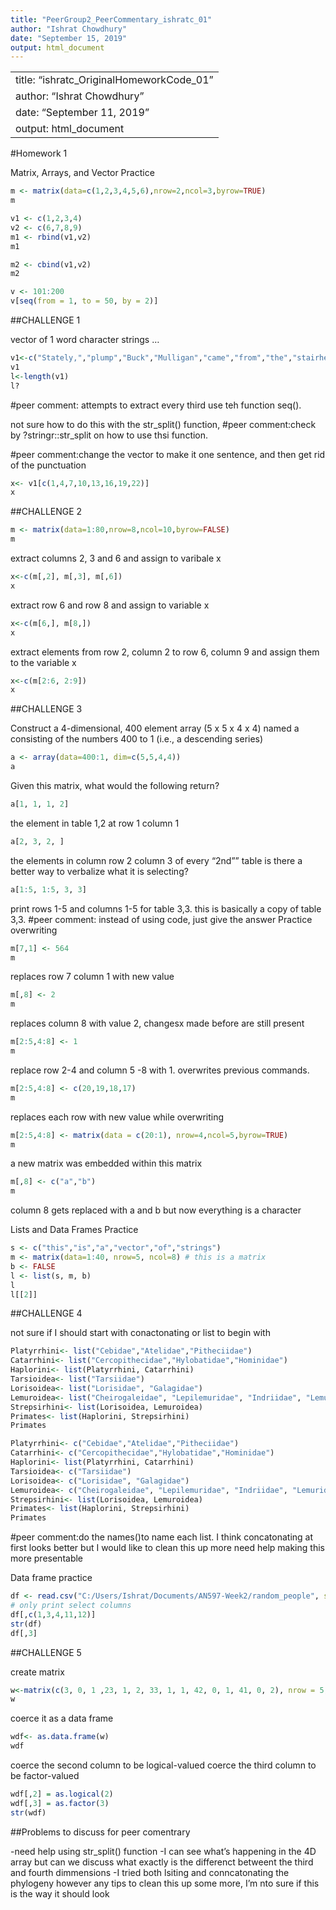 ```yaml
---
title: "PeerGroup2_PeerCommentary_ishratc_01"
author: "Ishrat Chowdhury"
date: "September 15, 2019"
output: html_document
---
```


---
title: "ishratc_OriginalHomeworkCode_01"
author: "Ishrat Chowdhury"
date: "September 11, 2019"
output: html_document
---

#Homework 1

Matrix, Arrays, and Vector Practice

```r
m <- matrix(data=c(1,2,3,4,5,6),nrow=2,ncol=3,byrow=TRUE)
m

v1 <- c(1,2,3,4)
v2 <- c(6,7,8,9)
m1 <- rbind(v1,v2)
m1

m2 <- cbind(v1,v2)
m2

v <- 101:200
v[seq(from = 1, to = 50, by = 2)]

```

##CHALLENGE 1

vector of 1 word character strings ...

```r

v1<-c("Stately,","plump","Buck","Mulligan","came","from","the","stairhead,","bearing","a","bowl","of","lather","on","which","a","mirror","and","a","razor","lay","crossed.")
v1
l<-length(v1)
l?
```
#peer comment: attempts to extract every third  use teh function seq().

not sure how to do this with the str_split() function,
#peer comment:check by ?stringr::str_split on how to use thsi function.

#peer comment:change the vector to make it one sentence, and then get rid of the punctuation



```r
x<- v1[c(1,4,7,10,13,16,19,22)]
x
```

##CHALLENGE 2

```r
m <- matrix(data=1:80,nrow=8,ncol=10,byrow=FALSE)
m
```

extract columns 2, 3 and 6 and assign to varibale x

```r
x<-c(m[,2], m[,3], m[,6])
x

```

extract row 6 and row 8 and assign to variable x 

```r
x<-c(m[6,], m[8,])
x
```

extract elements from row 2, column 2 to row 6, column 9 and assign them to the variable x

```r
x<-c(m[2:6, 2:9])
x
```

##CHALLENGE 3

Construct a 4-dimensional, 400 element array (5 x 5 x 4 x 4) named a consisting of the numbers 400 to 1 (i.e., a descending series)

```r
a <- array(data=400:1, dim=c(5,5,4,4))
a
```

Given this matrix, what would the following return?

```r
a[1, 1, 1, 2]

```
the element in table 1,2 at row 1 column 1


```r
a[2, 3, 2, ]

```

the elements in column row 2 column 3 of every "2nd"" table 
is there a better way to verbalize what it is selecting?

```r
a[1:5, 1:5, 3, 3]

```

print rows 1-5 and columns 1-5 for table 3,3. this is basically a copy of table 3,3.
#peer comment: instead of using code, just give the answer
Practice overwriting

```r
m[7,1] <- 564
m
```

replaces row 7 column 1 with new value

```r
m[,8] <- 2
m
```

replaces column 8 with value 2, changesx made before are still present

```r
m[2:5,4:8] <- 1
m
```

replace row 2-4 and column 5 -8 with 1. overwrites previous commands. 

```r
m[2:5,4:8] <- c(20,19,18,17)
m
```

replaces each row with new value while overwriting 

```r
m[2:5,4:8] <- matrix(data = c(20:1), nrow=4,ncol=5,byrow=TRUE)
m
```

a new matrix was embedded within this matrix

```r
m[,8] <- c("a","b")
m
```

column 8 gets replaced with a and b but now everything is a character 

Lists and Data Frames Practice 

```r
s <- c("this","is","a","vector","of","strings")
m <- matrix(data=1:40, nrow=5, ncol=8) # this is a matrix
b <- FALSE
l <- list(s, m, b)
l
l[[2]]
```

##CHALLENGE 4

not sure if I should start with conactonating or list to begin with

```r
Platyrrhini<- list("Cebidae","Atelidae","Pitheciidae")
Catarrhini<- list("Cercopithecidae","Hylobatidae","Hominidae")
Haplorini<- list(Platyrrhini, Catarrhini)
Tarsioidea<- list("Tarsiidae")
Lorisoidea<- list("Lorisidae", "Galagidae")
Lemuroidea<- list("Cheirogaleidae", "Lepilemuridae", "Indriidae", "Lemuridae", "Daubentoniidae")
Strepsirhini<- list(Lorisoidea, Lemuroidea)
Primates<- list(Haplorini, Strepsirhini)
Primates

```


```r
Platyrrhini<- c("Cebidae","Atelidae","Pitheciidae")
Catarrhini<- c("Cercopithecidae","Hylobatidae","Hominidae")
Haplorini<- list(Platyrrhini, Catarrhini)
Tarsioidea<- c("Tarsiidae")
Lorisoidea<- c("Lorisidae", "Galagidae")
Lemuroidea<- c("Cheirogaleidae", "Lepilemuridae", "Indriidae", "Lemuridae", "Daubentoniidae")
Strepsirhini<- list(Lorisoidea, Lemuroidea)
Primates<- list(Haplorini, Strepsirhini)
Primates
```
#peer comment:do the names()to name each list.
I think concatonating at first looks better but I would like to clean this up more
need help making this more presentable

Data frame practice 

```r
df <- read.csv("C:/Users/Ishrat/Documents/AN597-Week2/random_people", sep =",", header = TRUE, stringsAsFactors = FALSE)
# only print select columns
df[,c(1,3,4,11,12)]
str(df)
df[,3]
```

##CHALLENGE 5

create matrix

```r
w<-matrix(c(3, 0, 1 ,23, 1, 2, 33, 1, 1, 42, 0, 1, 41, 0, 2), nrow = 5, ncol =  3, byrow = TRUE)
w
```

coerce it as a data frame

```r
wdf<- as.data.frame(w)
wdf
```

coerce the second column to be logical-valued
coerce the third column to be factor-valued

```r
wdf[,2] = as.logical(2)
wdf[,3] = as.factor(3)
str(wdf)
```


##Problems to discuss for peer comentrary

-need help using str_split() function
-I can see what's happening in the 4D array but can we discuss what exactly is the differenct betweent the third and fourth dimmensions
-I tried both lsiting and conncatonating the phylogeny however any tips to clean this up some more, I'm nto sure if this is the way it should look


